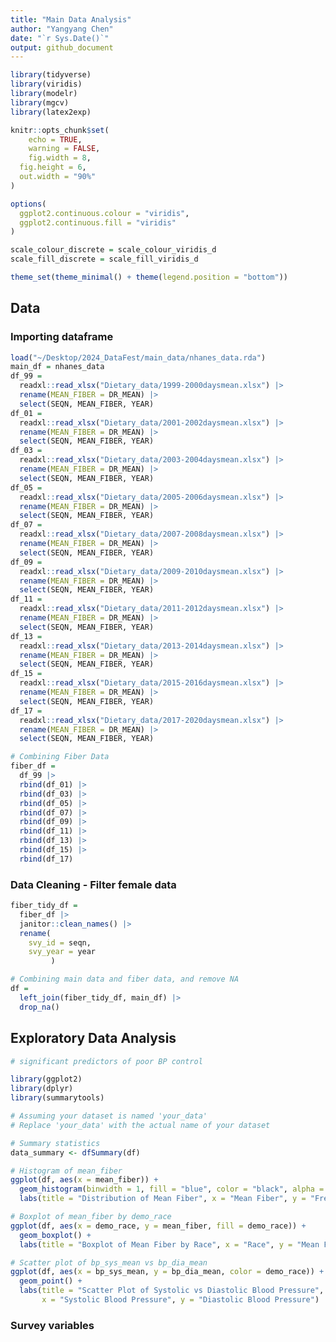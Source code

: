 ```yaml
---
title: "Main Data Analysis"
author: "Yangyang Chen"
date: "`r Sys.Date()`"
output: github_document
---
```


```r
library(tidyverse)
library(viridis)
library(modelr)
library(mgcv)
library(latex2exp)

knitr::opts_chunk$set(
	echo = TRUE,
	warning = FALSE,
	fig.width = 8, 
  fig.height = 6,
  out.width = "90%"
)

options(
  ggplot2.continuous.colour = "viridis",
  ggplot2.continuous.fill = "viridis"
)

scale_colour_discrete = scale_colour_viridis_d
scale_fill_discrete = scale_fill_viridis_d

theme_set(theme_minimal() + theme(legend.position = "bottom"))
```
## Data

### Importing dataframe

```r
load("~/Desktop/2024_DataFest/main_data/nhanes_data.rda")
main_df = nhanes_data
df_99 = 
  readxl::read_xlsx("Dietary_data/1999-2000daysmean.xlsx") |> 
  rename(MEAN_FIBER = DR_MEAN) |> 
  select(SEQN, MEAN_FIBER, YEAR)
df_01 = 
  readxl::read_xlsx("Dietary_data/2001-2002daysmean.xlsx") |> 
  rename(MEAN_FIBER = DR_MEAN) |> 
  select(SEQN, MEAN_FIBER, YEAR)
df_03 = 
  readxl::read_xlsx("Dietary_data/2003-2004daysmean.xlsx") |> 
  rename(MEAN_FIBER = DR_MEAN) |> 
  select(SEQN, MEAN_FIBER, YEAR)
df_05 = 
  readxl::read_xlsx("Dietary_data/2005-2006daysmean.xlsx") |> 
  rename(MEAN_FIBER = DR_MEAN) |> 
  select(SEQN, MEAN_FIBER, YEAR)
df_07 = 
  readxl::read_xlsx("Dietary_data/2007-2008daysmean.xlsx") |> 
  rename(MEAN_FIBER = DR_MEAN) |> 
  select(SEQN, MEAN_FIBER, YEAR)
df_09 = 
  readxl::read_xlsx("Dietary_data/2009-2010daysmean.xlsx") |> 
  rename(MEAN_FIBER = DR_MEAN) |> 
  select(SEQN, MEAN_FIBER, YEAR)
df_11 = 
  readxl::read_xlsx("Dietary_data/2011-2012daysmean.xlsx") |> 
  rename(MEAN_FIBER = DR_MEAN) |> 
  select(SEQN, MEAN_FIBER, YEAR)
df_13 = 
  readxl::read_xlsx("Dietary_data/2013-2014daysmean.xlsx") |> 
  rename(MEAN_FIBER = DR_MEAN) |> 
  select(SEQN, MEAN_FIBER, YEAR)
df_15 = 
  readxl::read_xlsx("Dietary_data/2015-2016daysmean.xlsx") |> 
  rename(MEAN_FIBER = DR_MEAN) |> 
  select(SEQN, MEAN_FIBER, YEAR)
df_17 = 
  readxl::read_xlsx("Dietary_data/2017-2020daysmean.xlsx") |> 
  rename(MEAN_FIBER = DR_MEAN) |> 
  select(SEQN, MEAN_FIBER, YEAR)

# Combining Fiber Data
fiber_df =   
  df_99 |> 
  rbind(df_01) |> 
  rbind(df_03) |> 
  rbind(df_05) |> 
  rbind(df_07) |> 
  rbind(df_09) |> 
  rbind(df_11) |> 
  rbind(df_13) |> 
  rbind(df_15) |> 
  rbind(df_17)
```
### Data Cleaning - Filter female data

```r
fiber_tidy_df = 
  fiber_df |> 
  janitor::clean_names() |> 
  rename(
    svy_id = seqn,
    svy_year = year
         ) 

# Combining main data and fiber data, and remove NA
df = 
  left_join(fiber_tidy_df, main_df) |> 
  drop_na()
```

## Exploratory Data Analysis

```r
# significant predictors of poor BP control

library(ggplot2)
library(dplyr)
library(summarytools)

# Assuming your dataset is named 'your_data'
# Replace 'your_data' with the actual name of your dataset

# Summary statistics
data_summary <- dfSummary(df)

# Histogram of mean_fiber
ggplot(df, aes(x = mean_fiber)) +
  geom_histogram(binwidth = 1, fill = "blue", color = "black", alpha = 0.7) +
  labs(title = "Distribution of Mean Fiber", x = "Mean Fiber", y = "Frequency")

# Boxplot of mean_fiber by demo_race
ggplot(df, aes(x = demo_race, y = mean_fiber, fill = demo_race)) +
  geom_boxplot() +
  labs(title = "Boxplot of Mean Fiber by Race", x = "Race", y = "Mean Fiber")

# Scatter plot of bp_sys_mean vs bp_dia_mean
ggplot(df, aes(x = bp_sys_mean, y = bp_dia_mean, color = demo_race)) +
  geom_point() +
  labs(title = "Scatter Plot of Systolic vs Diastolic Blood Pressure",
       x = "Systolic Blood Pressure", y = "Diastolic Blood Pressure")

```


### Survey variables
```r

```

